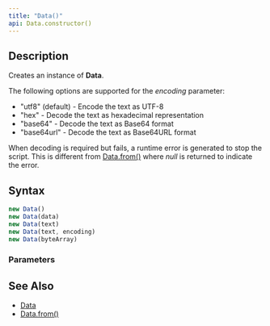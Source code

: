```yaml
---
title: "Data()"
api: Data.constructor()
---
```


## Description

Creates an instance of **Data**.

The following options are supported for the _encoding_ parameter:

- "utf8" (default) - Encode the text as UTF-8
- "hex" - Decode the text as hexadecimal representation
- "base64" - Decode the text as Base64 format
- "base64url" - Decode the text as Base64URL format

When decoding is required but fails, a runtime error is generated to stop the script. This is different from [Data.from()](/reference/api/Data/from) where _null_ is returned to indicate the error.

## Syntax

``` js
new Data()
new Data(data)
new Data(text)
new Data(text, encoding)
new Data(byteArray)
```

### Parameters

<Parameters/>

## See Also

* [Data](/reference/api/Data)
* [Data.from()](/reference/api/Data/from)
